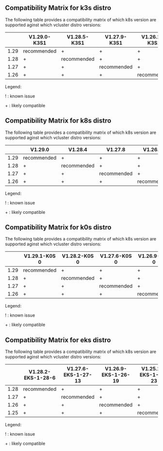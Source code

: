 ## Compatibility Matrix for k3s distro

The following table provides a compatibility matrix of which k8s version are supported aginst which vcluster distro versions:

|      | V1.29.0-K3S1 | V1.28.5-K3S1 | V1.27.9-K3S1 | V1.26.12-K3S1 |
|------|--------------|--------------|--------------|---------------|
| 1.29 | recommended  | +            | +            | +             |
| 1.28 | +            | recommended  | +            | +             |
| 1.27 | +            | +            | recommended  | +             |
| 1.26 | +            | +            | +            | recommended   |


Legend:

! : known issue

\+ : likely compatible

## Compatibility Matrix for k8s distro

The following table provides a compatibility matrix of which k8s version are supported aginst which vcluster distro versions:

|      |   V1.29.0   |   V1.28.4   |   V1.27.8   |  V1.26.11   |
|------|-------------|-------------|-------------|-------------|
| 1.29 | recommended | +           | +           | +           |
| 1.28 | +           | recommended | +           | +           |
| 1.27 | +           | +           | recommended | +           |
| 1.26 | +           | +           | +           | recommended |


Legend:

! : known issue

\+ : likely compatible

## Compatibility Matrix for k0s distro

The following table provides a compatibility matrix of which k8s version are supported aginst which vcluster distro versions:

|      | V1.29.1-K0S 0 | V1.28.2-K0S 0 | V1.27.6-K0S 0 | V1.26.9-K0S 0 |
|------|---------------|---------------|---------------|---------------|
| 1.29 | recommended   | +             | +             | +             |
| 1.28 | +             | recommended   | +             | +             |
| 1.27 | +             | +             | recommended   | +             |
| 1.26 | +             | +             | +             | recommended   |


Legend:

! : known issue

\+ : likely compatible

## Compatibility Matrix for eks distro

The following table provides a compatibility matrix of which k8s version are supported aginst which vcluster distro versions:

|      | V1.28.2-EKS-1-28-6 | V1.27.6-EKS-1-27-13 | V1.26.9-EKS-1-26-19 | V1.25.14-EKS-1-25-23 |
|------|--------------------|---------------------|---------------------|----------------------|
| 1.28 | recommended        | +                   | +                   | +                    |
| 1.27 | +                  | recommended         | +                   | +                    |
| 1.26 | +                  | +                   | recommended         | +                    |
| 1.25 | +                  | +                   | +                   | recommended          |


Legend:

! : known issue

\+ : likely compatible

